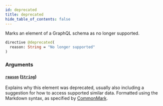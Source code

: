 ```yaml
---
id: deprecated
title: deprecated
hide_table_of_contents: false
---
```



Marks an element of a GraphQL schema as no longer supported.

```graphql
directive @deprecated(
  reason: String = "No longer supported"
)
```


### Arguments

#### [`reason`](#) ([`String`](/adminidentity/api/graphql-admin/reference/scalars/string))

Explains why this element was deprecated, usually also including a suggestion for how to access supported similar data. Formatted using the Markdown syntax, as specified by [CommonMark](https://commonmark.org/).




